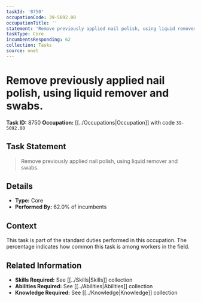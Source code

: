 ```yaml
---
taskId: '8750'
occupationCode: 39-5092.00
occupationTitle: ''
statement: 'Remove previously applied nail polish, using liquid remover and swabs.'
taskType: Core
incumbentsResponding: 62
collection: Tasks
source: onet
---
```

# Remove previously applied nail polish, using liquid remover and swabs.

**Task ID:** 8750
**Occupation:** [[../Occupations|Occupation]] with code `39-5092.00`

## Task Statement

> Remove previously applied nail polish, using liquid remover and swabs.

## Details

- **Type:** Core
- **Performed By:** 62.0% of incumbents

## Context

This task is part of the standard duties performed in this occupation. The percentage indicates how common this task is among workers in the field.

## Related Information

- **Skills Required:** See [[../Skills|Skills]] collection
- **Abilities Required:** See [[../Abilities|Abilities]] collection
- **Knowledge Required:** See [[../Knowledge|Knowledge]] collection
